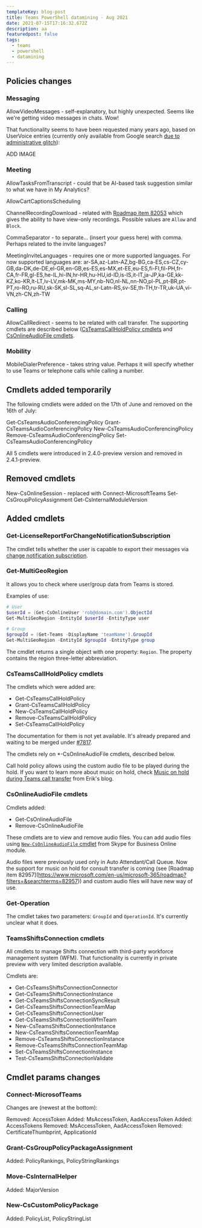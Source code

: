 ```yaml
---
templateKey: blog-post
title: Teams PowerShell datamining - Aug 2021
date: 2021-07-15T17:16:32.672Z
description: aa
featuredpost: false
tags:
  - teams
  - powershell
  - datamining
---
```

## Policies changes

### Messaging

AllowVideoMessages - self-explanatory, but highly unexpected. Seems like we're getting video messages in chats. Wow!

That functionality seems to have been requested many years ago, based on UserVoice entries (currently only available from Google search [due to administrative glitch](https://twitter.com/AndresGorzelany/status/1425184304699686912)):

ADD IMAGE

### Meeting

AllowTasksFromTranscript - could that be AI-based task suggestion similar to what we have in My Analytics?

AllowCartCaptionsScheduling

ChannelRecordingDownload - related with [Roadmap item 82053](https://www.microsoft.com/en-us/microsoft-365/roadmap?filters=&searchterms=82053) which gives the ability to have view-only recordings. Possible values are `Allow` and `Block`. 

CommaSeparator - to separate... (insert your guess here) with comma. Perhaps related to the invite languages?

MeetingInviteLanguages - requires one or more supported languages. For now supported languages are: ar-SA,az-Latn-AZ,bg-BG,ca-ES,cs-CZ,cy-GB,da-DK,de-DE,el-GR,en-GB,es-ES,es-MX,et-EE,eu-ES,fi-FI,fil-PH,fr-CA,fr-FR,gl-ES,he-IL,hi-IN,hr-HR,hu-HU,id-ID,is-IS,it-IT,ja-JP,ka-GE,kk-KZ,ko-KR,lt-LT,lv-LV,mk-MK,ms-MY,nb-NO,nl-NL,nn-NO,pl-PL,pt-BR,pt-PT,ro-RO,ru-RU,sk-SK,sl-SL,sq-AL,sr-Latn-RS,sv-SE,th-TH,tr-TR,uk-UA,vi-VN,zh-CN,zh-TW

### Calling

AllowCallRedirect - seems to be related with call transfer. The supporting cmdlets are described below ([CsTeamsCallHoldPolicy cmdlets](#CsTeamsCallHoldPolicy-cmdlets) and [CsOnlineAudioFile cmdlets](#CsOnlineAudioFile-cmdlets).

### Mobility

MobileDialerPreference - takes string value. Perhaps it will specify whether to use Teams or telephone calls while calling a number.

## Cmdlets added temporarily

The following cmdlets were added on the 17th of June and removed on the 16th of July:

Get-CsTeamsAudioConferencingPolicy
Grant-CsTeamsAudioConferencingPolicy
New-CsTeamsAudioConferencingPolicy
Remove-CsTeamsAudioConferencingPolicy
Set-CsTeamsAudioConferencingPolicy

All 5 cmdlets were introduced in 2.4.0-preview version and removed in 2.4.1-preview.

## Removed cmdlets

New-CsOnlineSession - replaced with Connect-MicrosoftTeams
Set-CsGroupPolicyAssignment
Get-CsInternalModuleVersion

## Added cmdlets

### Get-LicenseReportForChangeNotificationSubscription

The cmdlet tells whether the user is capable to export their messages via [change notification subscription](https://docs.microsoft.com/en-us/graph/teams-licenses).

### Get-MultiGeoRegion

It allows you to check where user/group data from Teams is stored.

Examples of use:

```powershell
# User
$userId = (Get-CsOnlineUser 'rob@domain.com').ObjectId
Get-MultiGeoRegion -EntityId $userId -EntityType user

# Group
$groupId = (Get-Teams -DisplayName 'teamName').GroupId
Get-MultiGeoRegion -EntityId $groupId -EntityType group
```

The cmdlet returns a single object with one property: `Region`. The property contains the region three-letter abbreviation. 

### CsTeamsCallHoldPolicy cmdlets

The cmdlets which were added are:

* Get-CsTeamsCallHoldPolicy
* Grant-CsTeamsCallHoldPolicy
* New-CsTeamsCallHoldPolicy
* Remove-CsTeamsCallHoldPolicy
* Set-CsTeamsCallHoldPolicy

The documentation for them is not yet available. It's already prepared and waiting to be merged under [\#7817](https://github.com/MicrosoftDocs/office-docs-powershell/pull/7817/).

The cmdlets rely on *-CsOnlineAudioFile cmdlets, described below.

Call hold policy allows using the custom audio file to be played during the hold. If you want to learn more about music on hold, check [Music on hold during Teams call transfer](https://erik365.blog/2021/07/02/music-on-hold-during-teams-call-transfer/amp/) from Erik's blog.

### CsOnlineAudioFile cmdlets

Cmdlets added:

* Get-CsOnlineAudioFile
* Remove-CsOnlineAudioFile

These cmdlets are to view and remove audio files. You can add audio files using [`New-CsOnlineAudioFile` cmdlet](https://docs.microsoft.com/en-us/powershell/module/skype/new-csonlineaudiofile?view=skype-ps) from Skype for Business Online module.

Audio files were previously used only in Auto Attendant/Call Queue. Now the support for music on hold for consult transfer is coming (see \[Roadmap item 82957](https://www.microsoft.com/en-us/microsoft-365/roadmap?filters=&searchterms=82957)) and custom audio files will have new way of use.

### Get-Operation

The cmdlet takes two parameters: `GroupId` and `OperationId`.  It's currently unclear what it does.

### TeamsShiftsConnection cmdlets

All cmdlets to manage Shifts connection with third-party workforce management system (WFM). That functionality is currently in private preview with very limited description available.

Cmdlets are:

* Get-CsTeamsShiftsConnectionConnector
* Get-CsTeamsShiftsConnectionInstance
* Get-CsTeamsShiftsConnectionSyncResult
* Get-CsTeamsShiftsConnectionTeamMap
* Get-CsTeamsShiftsConnectionUser
* Get-CsTeamsShiftsConnectionWfmTeam
* New-CsTeamsShiftsConnectionInstance
* New-CsTeamsShiftsConnectionTeamMap
* Remove-CsTeamsShiftsConnectionInstance
* Remove-CsTeamsShiftsConnectionTeamMap
* Set-CsTeamsShiftsConnectionInstance
* Test-CsTeamsShiftsConnectionValidate

## Cmdlet params changes

### Connect-MicrosofTeams

Changes are (newest at the bottom):

Removed: AccessToken
Added: MsAccessToken, AadAccessToken
Added: AccessTokens
Removed: MsAccessToken, AadAccessToken
Removed: CertificateThumbprint, ApplicationId

### Grant-CsGroupPolicyPackageAssignment

Added: PolicyRankings, PolicyStringRankings

### Move-CsInternalHelper

Added: MajorVersion

### New-CsCustomPolicyPackage

Added: PolicyList, PolicyStringList